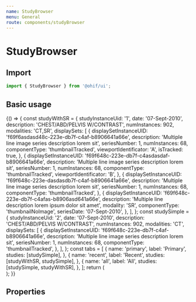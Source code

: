 ```yaml
---
name: StudyBrowser
menu: General
route: components/studyBrowser
---
```



# StudyBrowser

## Import

```javascript
import { StudyBrowser } from '@ohif/ui';
```

## Basic usage

<Playground>
  {() => {
    const studyWithSR = {
      studyInstanceUid: '1',
      date: '07-Sept-2010',
      description: 'CHEST/ABD/PELVIS W/CONTRAST',
      numInstances: 902,
      modalities: 'CT,SR',
      displaySets: [
        {
          displaySetInstanceUID: 'f69f6asdasd48c-223e-db7f-c4af-b8906641a66e',
          description: 'Multiple line image series description lorem sit',
          seriesNumber: 1,
          numInstances: 68,
          componentType: 'thumbnailTracked',
          viewportIdentificator: 'A',
          isTracked: true,
        },
        {
          displaySetInstanceUID: 'f69f648c-223e-db7f-c4asdasdaf-b8906641a66e',
          description: 'Multiple line image series description lorem sit',
          seriesNumber: 1,
          numInstances: 68,
          componentType: 'thumbnailTracked',
          viewportIdentificator: 'B',
        },
        {
          displaySetInstanceUID: 'f69f648c-223e-dasdasdb7f-c4af-b8906641a66e',
          description: 'Multiple line image series description lorem sit',
          seriesNumber: 1,
          numInstances: 68,
          componentType: 'thumbnailTracked',
        },
        {
          displaySetInstanceUID: 'f69f648c-223e-db7f-c4afas-b8906asd641a66e',
          description: 'Multiple line description lorem ipsum dolor sit amet',
          modality: 'SR',
          componentType: 'thumbnailNoImage',
          seriesDate: '07-Sept-2010',
        },
      ],
    };
    const studySimple = {
      studyInstanceUid: '2',
      date: '07-Sept-2010',
      description: 'CHEST/ABD/PELVIS W/CONTRAST',
      numInstances: 902,
      modalities: 'CT',
      displaySets: [
        {
          displaySetInstanceUID: 'f69f648c-223e-db7f-c4af-b8906641a66e',
          description: 'Multiple line image series description lorem sit',
          seriesNumber: 1,
          numInstances: 68,
          componentType: 'thumbnailTracked',
        },
      ],
    };
    const tabs = [
      {
        name: 'primary',
        label: 'Primary',
        studies: [studySimple],
      },
      {
        name: 'recent',
        label: 'Recent',
        studies: [studyWithSR, studySimple],
      },
      {
        name: 'all',
        label: 'All',
        studies: [studySimple, studyWithSR],
      },
    ];
    return (
      <div className="flex flex-1" style={{height: '400px'}}>
        <div className="overflow-hidden w-64">
          <StudyBrowser tabs={tabs} activeTabName='primary' expandedStudyInstanceUIDs={[]} />
        </div>
      </div>
    );
  }}
</Playground>

## Properties

<Props of={StudyBrowser} />
